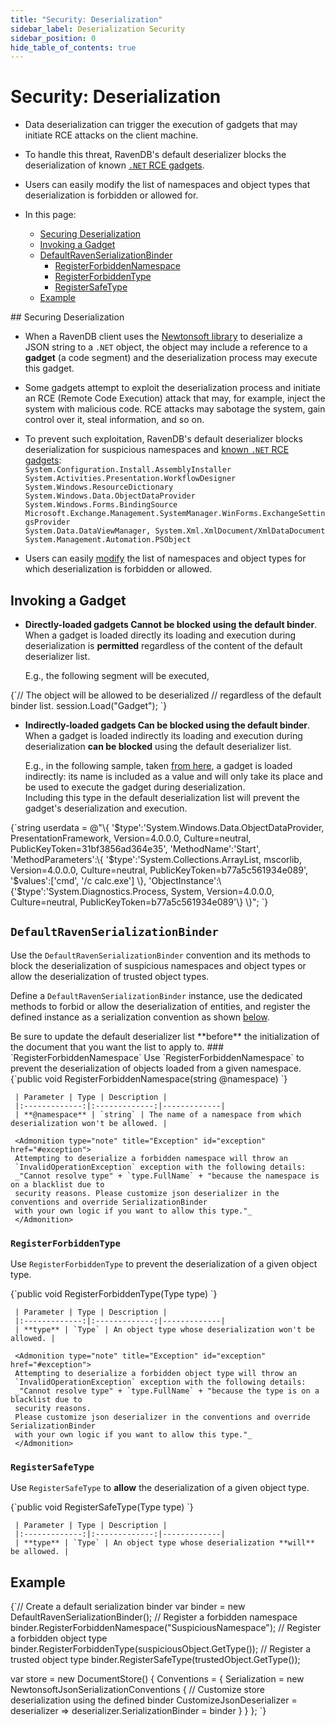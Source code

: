 ---
title: "Security: Deserialization"
sidebar_label: Deserialization Security
sidebar_position: 0
hide_table_of_contents: true
---




# Security: Deserialization
<LanguageSwitcher supportedLanguages={supportedLanguages} />
<LanguageContent language="csharp">

<Admonition type="note" title="Note">

* Data deserialization can trigger the execution of gadgets that 
  may initiate RCE attacks on the client machine.  
* To handle this threat, RavenDB's default deserializer blocks the 
  deserialization of known [`.NET` RCE gadgets](https://cheatsheetseries.owasp.org/cheatsheets/Deserialization_Cheat_Sheet.html#known-net-rce-gadgets).  
* Users can easily modify the list of namespaces and object types 
  that deserialization is forbidden or allowed for.  

* In this page:  
  * [Securing Deserialization](../../client-api/security/deserialization-security.mdx#securing-deserialization)  
  * [Invoking a Gadget](../../client-api/security/deserialization-security.mdx#invoking-a-gadget)  
  * [DefaultRavenSerializationBinder](../../client-api/security/deserialization-security.mdx#defaultravenserializationbinder)  
     * [RegisterForbiddenNamespace](../../client-api/security/deserialization-security.mdx#section)  
     * [RegisterForbiddenType](../../client-api/security/deserialization-security.mdx#section-1)  
     * [RegisterSafeType](../../client-api/security/deserialization-security.mdx#section-2)  
  * [Example](../../client-api/security/deserialization-security.mdx#example)  

</Admonition>
## Securing Deserialization

* When a RavenDB client uses the [Newtonsoft library](https://www.newtonsoft.com/json/help/html/SerializingJSON.htm) 
  to deserialize a JSON string to a `.NET` object, the object may include 
  a reference to a **gadget** (a code segment) and the deserialization 
  process may execute this gadget.  
* Some gadgets attempt to exploit the deserialization process and initiate 
  an RCE (Remote Code Execution) attack that may, for example, inject the 
  system with malicious code. RCE attacks may sabotage the system, gain 
  control over it, steal information, and so on.  
* To prevent such exploitation, RavenDB's default deserializer 
  blocks deserialization for suspicious namespaces and 
  [known `.NET` RCE gadgets](https://cheatsheetseries.owasp.org/cheatsheets/Deserialization_Cheat_Sheet.html#known-net-rce-gadgets):  
    `System.Configuration.Install.AssemblyInstaller`  
    `System.Activities.Presentation.WorkflowDesigner`  
    `System.Windows.ResourceDictionary`  
    `System.Windows.Data.ObjectDataProvider`  
    `System.Windows.Forms.BindingSource`  
    `Microsoft.Exchange.Management.SystemManager.WinForms.ExchangeSettingsProvider`  
    `System.Data.DataViewManager, System.Xml.XmlDocument/XmlDataDocument`  
    `System.Management.Automation.PSObject`  

* Users can easily [modify](../../client-api/security/deserialization-security.mdx#defaultravenserializationbinder) 
  the list of namespaces and object types for which deserialization is forbidden 
  or allowed.  

  

## Invoking a Gadget

* **Directly-loaded gadgets Cannot be blocked using the default binder**.  
  When a gadget is loaded directly its loading and execution during 
  deserialization is **permitted** regardless of the content of the 
  default deserializer list.  

    E.g., the following segment will be executed,  
<TabItem value="DeserializationSecurity_load-object" label="DeserializationSecurity_load-object">
<CodeBlock language="csharp">
{`// The object will be allowed to be deserialized
// regardless of the default binder list.  
session.Load<object>("Gadget");
`}
</CodeBlock>
</TabItem>

* **Indirectly-loaded gadgets Can be blocked using the default binder**.  
  When a gadget is loaded indirectly its loading and execution during 
  deserialization **can be blocked** using the default deserializer list.  

    E.g., in the following sample, taken [from here](https://book.hacktricks.xyz/pentesting-web/deserialization/basic-.net-deserialization-objectdataprovider-gadgets-expandedwrapper-and-json.net#abusing-json.net), 
    a gadget is loaded indirectly: its name is included as a value 
    and will only take its place and be used to execute the gadget 
    during deserialization.  
    Including this type in the default deserialization list will 
    prevent the gadget's deserialization and execution.  
<TabItem value="DeserializationSecurity_define-type" label="DeserializationSecurity_define-type">
<CodeBlock language="csharp">
{`string userdata = @"\{
    '$type':'System.Windows.Data.ObjectDataProvider, PresentationFramework, Version=4.0.0.0, 
            Culture=neutral, PublicKeyToken=31bf3856ad364e35',
    'MethodName':'Start',
    'MethodParameters':\{
                '$type':'System.Collections.ArrayList, mscorlib, Version=4.0.0.0, 
                        Culture=neutral, PublicKeyToken=b77a5c561934e089',
        '$values':['cmd', '/c calc.exe']
    \},
    'ObjectInstance':\{'$type':'System.Diagnostics.Process, System, Version=4.0.0.0, 
                                Culture=neutral, PublicKeyToken=b77a5c561934e089'\}
\}";
`}
</CodeBlock>
</TabItem>




## `DefaultRavenSerializationBinder`

Use the `DefaultRavenSerializationBinder` convention and its methods to 
block the deserialization of suspicious namespaces and object types or 
allow the deserialization of trusted object types.  

Define a `DefaultRavenSerializationBinder` instance, use the dedicated 
methods to forbid or allow the deserialization of entities, and register 
the defined instance as a serialization convention as shown 
[below](../../client-api/security/deserialization-security.mdx#example).  

<Admonition type="note" title="Note">
Be sure to update the default deserializer list **before** the initialization 
of the document that you want the list to apply to.  
</Admonition>
### `RegisterForbiddenNamespace`  
Use `RegisterForbiddenNamespace` to prevent the deserialization of objects loaded from a given namespace.

<TabItem value="RegisterForbiddenNamespace_definition" label="RegisterForbiddenNamespace_definition">
<CodeBlock language="csharp">
{`public void RegisterForbiddenNamespace(string @namespace)
`}
</CodeBlock>
</TabItem>

     | Parameter | Type | Description |
     |:-------------:|:-------------:|-------------|
     | **@namespace** | `string` | The name of a namespace from which deserialization won't be allowed. |

     <Admonition type="note" title="Exception" id="exception" href="#exception">
     Attempting to deserialize a forbidden namespace will throw an 
     `InvalidOperationException` exception with the following details:  
     _"Cannot resolve type" + `type.FullName` + "because the namespace is on a blacklist due to 
     security reasons. Please customize json deserializer in the conventions and override SerializationBinder 
     with your own logic if you want to allow this type."_
     </Admonition>
### `RegisterForbiddenType`  
Use `RegisterForbiddenType` to prevent the deserialization of a given object type.

<TabItem value="RegisterForbiddenType_definition" label="RegisterForbiddenType_definition">
<CodeBlock language="csharp">
{`public void RegisterForbiddenType(Type type)
`}
</CodeBlock>
</TabItem>

     | Parameter | Type | Description |
     |:-------------:|:-------------:|-------------|
     | **type** | `Type` | An object type whose deserialization won't be allowed. |

     <Admonition type="note" title="Exception" id="exception" href="#exception">
     Attempting to deserialize a forbidden object type will throw an 
     `InvalidOperationException` exception with the following details:  
     _"Cannot resolve type" + `type.FullName` + "because the type is on a blacklist due to 
     security reasons. 
     Please customize json deserializer in the conventions and override SerializationBinder 
     with your own logic if you want to allow this type."_
     </Admonition>
### `RegisterSafeType`  
Use `RegisterSafeType` to **allow** the deserialization of a given object type.

<TabItem value="RegisterSafeType_definition" label="RegisterSafeType_definition">
<CodeBlock language="csharp">
{`public void RegisterSafeType(Type type)
`}
</CodeBlock>
</TabItem>

     | Parameter | Type | Description |
     |:-------------:|:-------------:|-------------|
     | **type** | `Type` | An object type whose deserialization **will** be allowed. |

## Example

<TabItem value="DefaultRavenSerializationBinder" label="DefaultRavenSerializationBinder">
<CodeBlock language="csharp">
{`// Create a default serialization binder
var binder = new DefaultRavenSerializationBinder();
// Register a forbidden namespace
binder.RegisterForbiddenNamespace("SuspiciousNamespace");
// Register a forbidden object type
binder.RegisterForbiddenType(suspiciousObject.GetType());
// Register a trusted object type
binder.RegisterSafeType(trustedObject.GetType());

var store = new DocumentStore()
\{
    Conventions =
    \{
        Serialization = new NewtonsoftJsonSerializationConventions
        \{
            // Customize store deserialization using the defined binder
            CustomizeJsonDeserializer = deserializer => deserializer.SerializationBinder = binder
        \}
    \}
\};
`}
</CodeBlock>
</TabItem>




</LanguageContent>

<!---
### Conventions
- [Conventions](../../client-api/configuration/conventions)
- [Deserialization](../../client-api/configuration/deserialization)
- [Serialization](../../client-api/configuration/serialization)


-->